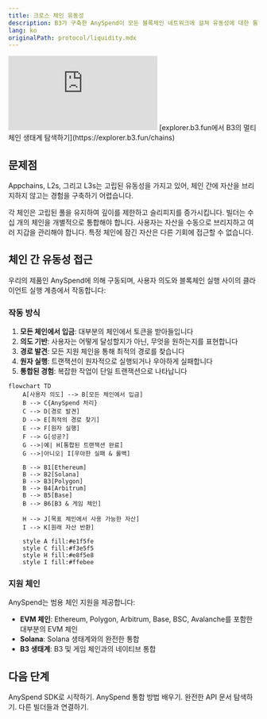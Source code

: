 ```yaml
---
title: 크로스 체인 유동성
description: B3가 구축한 AnySpend이 모든 블록체인 네트워크에 걸쳐 유동성에 대한 통합된 접근을 제공하기 위해 실행 계층을 추상화하는 방법
lang: ko
originalPath: protocol/liquidity.mdx
---
```

<iframe
   className="w-full aspect-video rounded-xl"
    src="https://customer-gg6qs7nm5ue94t64.cloudflarestream.com/4453d7f20bb58fb822f0e114e4887ab5/iframe?muted=true&loop=true&autoplay=true&poster=https%3A%2F%2Fcustomer-gg6qs7nm5ue94t64.cloudflarestream.com%2F4453d7f20bb58fb822f0e114e4887ab5%2Fthumbnails%2Fthumbnail.jpg%3Ftime%3D%26height%3D600"
    title="유동성 분열"
    frameBorder="0"
  allow="accelerometer; autoplay; clipboard-write; encrypted-media; gyroscope; picture-in-picture"
  allowFullScreen
  ></iframe>

<Note>
[explorer.b3.fun에서 B3의 멀티체인 생태계 탐색하기](https://explorer.b3.fun/chains)
</Note>

## 문제점

Appchains, L2s, 그리고 L3s는 고립된 유동성을 가지고 있어, 체인 간에 자산을 브리지하지 않고는 경험을 구축하기 어렵습니다.


<CardGroup cols={2}>

<Card title="분열된 유동성" icon="puzzle-piece">
  각 체인은 고립된 풀을 유지하여 깊이를 제한하고 슬리피지를 증가시킵니다.
</Card>

<Card title="복잡한 통합" icon="gears">
  빌더는 수십 개의 체인을 개별적으로 통합해야 합니다.
</Card>

<Card title="불편한 UX" icon="face-frown">
  사용자는 자산을 수동으로 브리지하고 여러 지갑을 관리해야 합니다.
</Card>

<Card title="자본 비효율성" icon="chart-line-down">
  특정 체인에 잠긴 자산은 다른 기회에 접근할 수 없습니다.
</Card>

</CardGroup>

## 체인 간 유동성 접근

우리의 제품인 AnySpend에 의해 구동되며, 사용자 의도와 블록체인 실행 사이의 클라이언트 실행 계층에서 작동합니다:

### 작동 방식

1. **모든 체인에서 입금**: 대부분의 체인에서 토큰을 받아들입니다
2. **의도 기반**: 사용자는 어떻게 달성할지가 아닌, 무엇을 원하는지를 표현합니다
3. **경로 발견**: 모든 지원 체인을 통해 최적의 경로를 찾습니다
4. **원자 실행**: 트랜잭션이 원자적으로 실행되거나 우아하게 실패합니다
5. **통합된 경험**: 복잡한 작업이 단일 트랜잭션으로 나타납니다

```mermaid
flowchart TD
    A[사용자 의도] --> B[모든 체인에서 입금]
    B --> C{AnySpend 처리}
    C --> D[경로 발견]
    D --> E[최적의 경로 찾기]
    E --> F[원자 실행]
    F --> G[성공?]
    G -->|예| H[통합된 트랜잭션 완료]
    G -->|아니오| I[우아한 실패 & 롤백]
    
    B --> B1[Ethereum]
    B --> B2[Solana]
    B --> B3[Polygon]
    B --> B4[Arbitrum]
    B --> B5[Base]
    B --> B6[B3 & 게임 체인]
    
    H --> J[목표 체인에서 사용 가능한 자산]
    I --> K[원래 자산 반환]
    
    style A fill:#e1f5fe
    style C fill:#f3e5f5
    style H fill:#e8f5e8
    style I fill:#ffebee
```

### 지원 체인

AnySpend는 범용 체인 지원을 제공합니다:

- **EVM 체인**: Ethereum, Polygon, Arbitrum, Base, BSC, Avalanche를 포함한 대부분의 EVM 체인
- **Solana**: Solana 생태계와의 완전한 통합
- **B3 생태계**: B3 및 게임 체인과의 네이티브 통합

## 다음 단계

<CardGroup cols={2}>

<Card title="AnySpend 시도하기" icon="rocket" href="/anyspend/introduction">
  AnySpend SDK로 시작하기.
</Card>

<Card title="통합 가이드" icon="book" href="/anyspend/installation">
  AnySpend 통합 방법 배우기.
</Card>

<Card title="API 참조" icon="code" href="/anyspend/api-reference/introduction">
  완전한 API 문서 탐색하기.
</Card>

<Card title="Discord에 참여하기" icon="discord" href="https://discord.gg/b3dotfun">
  다른 빌더들과 연결하기.
</Card>

</CardGroup>

